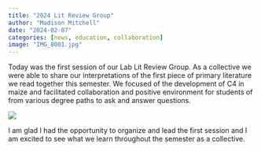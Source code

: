 ```yaml
---
title: "2024 Lit Review Group"
author: "Madison Mitchell"
date: "2024-02-07"
categories: [news, education, collaboration]
image: "IMG_8001.jpg"
---
```


Today was the first session of our Lab Lit Review Group. As a collective we were able to share our interpretations of the first piece of primary literature we read together this semester. We focused of the development of C4 in maize and facilitated collaboration and positive environment for students of from various degree paths to ask and answer questions.

![](IMG_8001.jpg){fig-align="center"}

I am glad I had the opportunity to organize and lead the first session and I am excited to see what we learn throughout the semester as a collective.
